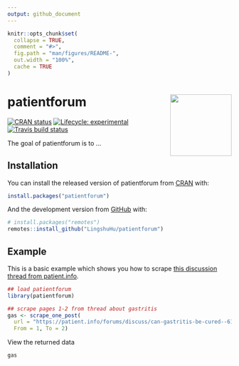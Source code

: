 ```yaml
---
output: github_document
---
```


<!-- README.md is generated from README.Rmd. Please edit that file -->

```r
knitr::opts_chunk$set(
  collapse = TRUE,
  comment = "#>",
  fig.path = "man/figures/README-",
  out.width = "100%",
  cache = TRUE
)
```

# patientforum <img src='man/figures/logo.png' align="right" height="138.5" />

<!-- badges: start -->
[![CRAN status](https://www.r-pkg.org/badges/version/patientforum)](https://CRAN.R-project.org/package=patientforum)
[![Lifecycle: experimental](https://img.shields.io/badge/lifecycle-experimental-orange.svg)](https://www.tidyverse.org/lifecycle/#experimental)
[![Travis build status](https://travis-ci.org/mkearney/patientforum.svg?branch=master)](https://travis-ci.org/mkearney/patientforum)
<!-- badges: end -->

The goal of patientforum is to ...

## Installation

You can install the released version of patientforum from [CRAN](https://CRAN.R-project.org) with:

``` r
install.packages("patientforum")
```

And the development version from [GitHub](https://github.com/) with:

``` r
# install.packages("remotes")
remotes::install_github("LingshuHu/patientforum")
```
## Example

This is a basic example which shows you how to scrape [this discussion thread from patient.info](https://patient.info/forums/discuss/can-gastritis-be-cured--613999).

```r
## load patientforum
library(patientforum)

## scrape pages 1-2 from thread about gastritis
gas <- scrape_one_post(
  url = "https://patient.info/forums/discuss/can-gastritis-be-cured--613999",
  From = 1, To = 2)
```

View the returned data

```r
gas
```

